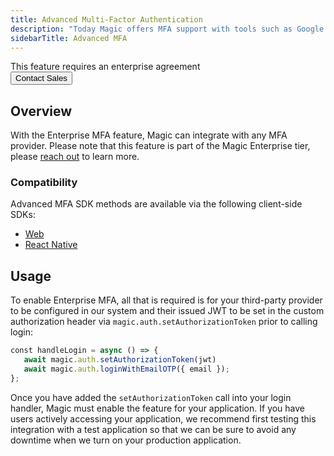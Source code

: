```yaml
---
title: Advanced Multi-Factor Authentication
description: "Today Magic offers MFA support with tools such as Google Authenticator and Authy. However, some customers may choose to use their own custom MFA provider to verify sessions."
sidebarTitle: Advanced MFA
---
```



<Card>
  ⁠This feature requires an enterprise agreement
  <br />
  <Button href="https://magic.link/contact">Contact Sales</Button>
</Card>

## Overview

With the Enterprise MFA feature, Magic can integrate with any MFA provider. Please note that this feature is part of the Magic Enterprise tier, please [reach out](https://magic.link/contact) to learn more.

### Compatibility

Advanced MFA SDK methods are available via the following client-side SDKs:

- [Web](/docs/embedded-wallet/api/client-side-sdks/web)
- [React Native](/docs/embedded-wallet/api/client-side-sdks/react-native)

## Usage

To enable Enterprise MFA, all that is required is for your third-party provider to be configured in our system and their issued JWT to be set in the custom authorization header via `magic.auth.setAuthorizationToken` prior to calling login:


```javascript Javascript
⁠const handleLogin = async () => {
   await magic.auth.setAuthorizationToken(jwt)
   await magic.auth.loginWithEmailOTP({ email });
};
```


Once you have added the `setAuthorizationToken` call into your login handler, Magic must enable the feature for your application. If you have users actively accessing your application, we recommend first testing this integration with a test application so that we can be sure to avoid any downtime when we turn on your production application.
